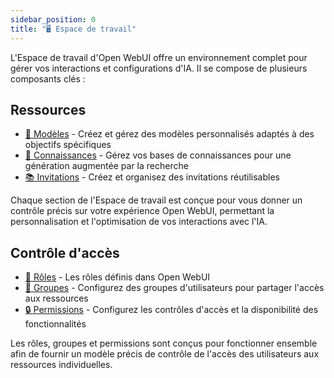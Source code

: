 ```yaml
---
sidebar_position: 0
title: "🖥️ Espace de travail"
---
```


L'Espace de travail d'Open WebUI offre un environnement complet pour gérer vos interactions et configurations d'IA. Il se compose de plusieurs composants clés :

## Ressources

- [🤖 Modèles](./models.md) - Créez et gérez des modèles personnalisés adaptés à des objectifs spécifiques
- [🧠 Connaissances](./knowledge.md) - Gérez vos bases de connaissances pour une génération augmentée par la recherche
- [📚 Invitations](./prompts.md) - Créez et organisez des invitations réutilisables

Chaque section de l'Espace de travail est conçue pour vous donner un contrôle précis sur votre expérience Open WebUI, permettant la personnalisation et l'optimisation de vos interactions avec l'IA.

## Contrôle d'accès
- [‍🔑 Rôles](./roles.md) - Les rôles définis dans Open WebUI
- [‍🔐 Groupes](./groups.md) - Configurez des groupes d'utilisateurs pour partager l'accès aux ressources
- [🔒 Permissions](./permissions.md) - Configurez les contrôles d'accès et la disponibilité des fonctionnalités

Les rôles, groupes et permissions sont conçus pour fonctionner ensemble afin de fournir un modèle précis de contrôle de l'accès des utilisateurs aux ressources individuelles.
